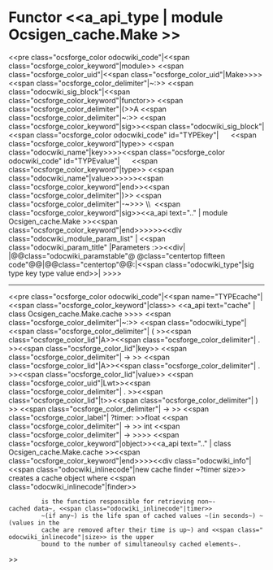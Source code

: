 =Functor <<a_api_type | module Ocsigen_cache.Make >> =
<<pre class="ocsforge_color odocwiki_code"|<<span class="ocsforge_color_keyword"|module>> <<span class="ocsforge_color_uid"|<<span class="ocsforge_color_uid"|Make>>>> <<span class="ocsforge_color_delimiter"|~:>> <<span class="odocwiki_sig_block"|<<span class="ocsforge_color_keyword"|functor>> <<span class="ocsforge_color_delimiter"|(>>A <<span class="ocsforge_color_delimiter"|~:>> <<span class="ocsforge_color_keyword"|sig>><<span class="odocwiki_sig_block"|<<span class="ocsforge_color odocwiki_code" id="TYPEkey"|      <<span class="ocsforge_color_keyword"|type>> <<span class="odocwiki_name"|key>>>><<span class="ocsforge_color odocwiki_code" id="TYPEvalue"|      <<span class="ocsforge_color_keyword"|type>> <<span class="odocwiki_name"|value>>>>>><<span class="ocsforge_color_keyword"|end>><<span class="ocsforge_color_delimiter"|)>> <<span class="ocsforge_color_delimiter"|-~>>> \\  <<span class="ocsforge_color_keyword"|sig>><<a_api text=".." | module Ocsigen_cache.Make >><<span class="ocsforge_color_keyword"|end>>>>>><<div class="odocwiki_module_param_list" | <<span class="odocwiki_param_title" |Parameters :>><<div|
|@@class="odocwiki_paramstable"@ @class="centertop fifteen code"@@{{{A}}}|@@class="centertop"@@:|<<span class="odocwiki_type"|sig type key type value end>>|
>>>>

----
<<pre class="ocsforge_color odocwiki_code"|<<span name="TYPEcache"|<<span class="ocsforge_color_keyword"|class>> <<a_api text="cache" | class Ocsigen_cache.Make.cache >>>> <<span class="ocsforge_color_delimiter"|~:>> <<span class="odocwiki_type"|<<span class="ocsforge_color_delimiter"| ( >><<span class="ocsforge_color_lid"|A>><<span class="ocsforge_color_delimiter"| . >><<span class="ocsforge_color_lid"|key>> <<span class="ocsforge_color_delimiter"| -> >> <<span class="ocsforge_color_lid"|A>><<span class="ocsforge_color_delimiter"| . >><<span class="ocsforge_color_lid"|value>> <<span class="ocsforge_color_uid"|Lwt>><<span class="ocsforge_color_delimiter"| . >><<span class="ocsforge_color_lid"|t>><<span class="ocsforge_color_delimiter"| ) >> <<span class="ocsforge_color_delimiter"| -> >> <<span class="ocsforge_color_label"| ?timer: >>float <<span class="ocsforge_color_delimiter"| -> >> int <<span class="ocsforge_color_delimiter"| -> >>>> <<span class="ocsforge_color_keyword"|object>><<a_api text=".." | class Ocsigen_cache.Make.cache >><<span class="ocsforge_color_keyword"|end>>>><<div class="odocwiki_info"|<<span class="odocwiki_inlinecode"|new cache finder ~?timer size>> creates a cache object where <<span class="odocwiki_inlinecode"|finder>>
          is the function responsible for retrieving non~-cached data~, <<span class="odocwiki_inlinecode"|timer>>
          ~(if any~) is the life span of cached values ~(in seconds~) ~(values in the
          cache are removed after their time is up~) and <<span class="odocwiki_inlinecode"|size>> is the upper
          bound to the number of simultaneoulsy cached elements~.
>>
